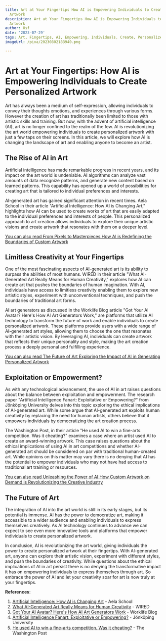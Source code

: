 ```yaml
---
title: Art at Your Fingertips How AI is Empowering Individuals to Create Personalized
  Artwork
description: Art at Your Fingertips How AI is Empowering Individuals to Create Personalized
  Artwork
author: Usf
date: '2023-07-29'
tags: Art, Fingertips, AI, Empowering, Individuals, Create, Personalized, Artwork
imageUrl: /pixa/20230802183940.png

---
```

# Art at Your Fingertips: How AI is Empowering Individuals to Create Personalized  Artwork

Art has always been a medium of self-expression, allowing individuals to convey their thoughts emotions, and experiences  through various  forms. However  the creation of art has  traditionally  been  limited to those with artistic  skills and training. But now,  with the advent of artificial intelligence (AI), art is  no longer confined to the realm of the few. AI is revolutionizing the art world empowering individuals to create personalized artwork with just a few taps on their screens. In this article, we will explore how AI is changing  the landscape of art and enabling anyone to become an artist.

## The Rise of  AI in Art

Artificial  intelligence has made  remarkable progress in recent years, and its impact on the art world is undeniable. AI algorithms can analyze vast amounts of data recognize patterns, and generate new content  based on learned patterns. This  capability  has opened up a world of possibilities for creating art that is tailored to individual preferences and interests.

AI-generated art has gained significant  attention in recent times. Aela School in their article  "Artificial Intelligence: How AI is Changing Art," highlights  how AI can be used to create works of  art that are easily adapted to the individual preferences and interests of people. This personalized approach to art creation allows individuals to explore their unique artistic visions and create artwork  that resonates  with them on  a deeper level.

[You can also read From Pixels to Masterpieces How  AI is Redefining the Boundaries  of Custom Artwork](From%20Pixels%20to%20Masterpieces%20How%20AI%20is%20Redefining%20the%20Boundaries%20of%20Custom%20Artwork)


## Limitless Creativity at Your Fingertips

One of the most fascinating aspects of AI-generated art is its ability to surpass the abilities of  most humans. WIRED in their article "What AI-Generated Art Really Means for Human Creativity," explores how AI can create  art that pushes  the boundaries of  human imagination. With AI, individuals have access to limitless creativity enabling  them to explore new artistic styles, experiment with unconventional techniques, and push the  boundaries of traditional art forms.

AI art generators  as discussed in the  Worklife Blog article "Got Your AI Avatar? Here's How AI Art Generators Work," are platforms that utilize  AI  technology to transform the future of work  and enable individuals to create personalized artwork. These  platforms provide users with a wide range of AI-generated art styles,  allowing them to choose the one that resonates with their artistic vision. By leveraging AI, individuals can create  artwork that reflects their unique personality and style,  making the art creation  process a deeply  personal and fulfilling experience.

[You can also read The Future of Art Exploring the  Impact of AI in Generating Personalized Artwork](The%20Future%20of%20Art%20Exploring%20the%20Impact%20of%20AI%20in%20Generating%20Personalized%20Artwork)


## Exploitation or Empowerment?

As with any  technological advancement, the use of AI in art raises questions about the balance between  exploitation and empowerment. The research paper  "Artificial Intelligence Fanart: Exploitative or Empowering?" from Jönköping University delves into this  topic exploring the ethical implications of AI-generated art. While some argue that AI-generated art  exploits human creativity by replacing the  need for human artists, others believe that it  empowers individuals by democratizing the art creation process.

The Washington Post, in their article "He used AI  to win a fine-arts competition. Was it cheating?" examines a case where an artist used  AI to create an award-winning artwork. This case raises questions about the  ethical  implications of using AI in art competitions and whether AI-generated art  should be considered on par with traditional human-created art. While opinions on this matter may vary there is no denying that AI has the potential to empower individuals who may not have had access to traditional art training or resources.

[You can  also read Unleashing the Power of AI How Custom Artwork on Demand is  Revolutionizing the Creative Industry](Unleashing%20the%20Power%20of%20AI%20How%20Custom%20Artwork%20on%20Demand%20is%20Revolutionizing%20the%20Creative%20Industry)


## The  Future of  Art

The integration of AI into the art world is still in its early stages, but  its potential is immense. AI has the power to democratize art,  making it accessible to  a  wider audience and enabling individuals  to express themselves creatively. As AI technology  continues to advance we can expect to see even more  innovative tools and platforms that empower individuals to  create personalized artwork.

In conclusion, AI is revolutionizing the art  world, giving individuals the power to create personalized artwork at their fingertips. With AI-generated art, anyone can explore their artistic vision, experiment with  different styles, and push  the boundaries  of creativity. While questions about the ethical implications of AI in art persist there is no denying the transformative impact it has on empowering individuals to express themselves  through art. So  embrace the power of AI and let your creativity soar for art is now truly at your fingertips.

**References:**

1. [Artificial Intelligence: How AI is Changing Art](https://aelaschool.com/en/art/artificial-intelligence-art-changes/) - Aela School
2.  [What AI-Generated Art Really  Means for Human Creativity](https://www.wired.com/story/picture-limitless-creativity-ai-image-generators/)  - WIRED
3. [Got Your AI Avatar? Here's  How AI Art Generators Work](https://www.worklife.vc/blog/ai-art-generator) - Worklife Blog
4. [Artificial Intelligence Fanart: Exploitative  or Empowering?](https://hj.diva-portal.org/smash/get/diva2:1774114/FULLTEXT01.pdf) - Jönköping University
5. [He used AI to win a fine-arts competition. Was it cheating?](https://www.washingtonpost.com/technology/2022/09/02/midjourney-artificial-intelligence-state-fair-colorado/)  -  The Washington Post